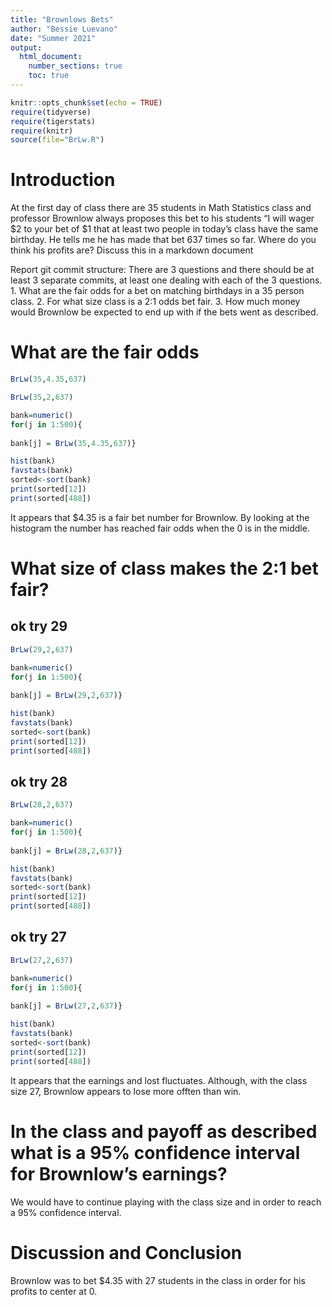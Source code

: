 ```yaml
---
title: "Brownlows Bets"
author: "Bessie Luevano"
date: "Summer 2021"
output: 
  html_document:
    number_sections: true
    toc: true
---
```


```r
knitr::opts_chunk$set(echo = TRUE)
require(tidyverse)
require(tigerstats)
require(knitr)
source(file="BrLw.R")
```


<!-- We recommend you use git branches -- create a separate branch for each major section i.e. Introduction, Methods, Results, Inferential Results, and Discussion and Conclusions - leave the YAML block untouched until the final merge where you put in your own name !-->

# Introduction

<!--In this section you explain what you are trying to show.  Where did the data come from?  What is the research or other question you are trying to answer?!-->

 At the first day of class there are 35 students in Math Statistics class and professor Brownlow always proposes this bet to his students "I will wager $2 to your bet of $1 that at least two people in today's class have  the same birthday.  He tells me he has made that bet 637 times so far. Where do you think his profits are? Discuss this in a markdown document
 
Report git commit structure:
There are 3 questions and there should be at least 3 separate commits, at least one dealing with each of the 3 questions.
1. What are the fair odds for a bet on matching birthdays in a 35 person class.
2. For what size class is a 2:1 odds bet fair.
3. How much money would Brownlow be expected to end up with if the bets went as described.

# What are the fair odds  


<!--Decide on your methods:  In this section explain the approach you will take to attack the issue --- how will you decide on a likely estimate of professor Brownlow's earnings or losses after 637 bets. Also explain how you construct a 95% confidence interval about your estimate of his winnings !-->

```r
BrLw(35,4.35,637)
```

```r
BrLw(35,2,637)
```

```r
bank=numeric()
for(j in 1:500){
  
bank[j] = BrLw(35,4.35,637)}
```


```r
hist(bank)
favstats(bank)
sorted<-sort(bank)
print(sorted[12])
print(sorted[488])
```

It appears that $4.35 is a fair bet number for Brownlow. By looking at the histogram the number has reached fair odds when the 0 is in the middle.

# What size of class makes the 2:1 bet fair?  
<!--Explain and display the results of your method of coming up with the estimate of professor Brownlows betting profits!-->

## ok try 29

```r
BrLw(29,2,637)
```

```r
bank=numeric()
for(j in 1:500){
  
bank[j] = BrLw(29,2,637)}
```

```r
hist(bank)
favstats(bank)
sorted<-sort(bank)
print(sorted[12])
print(sorted[488])
```

## ok try 28

```r
BrLw(28,2,637)
```

```r
bank=numeric()
for(j in 1:500){
  
bank[j] = BrLw(28,2,637)}
```

```r
hist(bank)
favstats(bank)
sorted<-sort(bank)
print(sorted[12])
print(sorted[488])
```

## ok try 27

```r
BrLw(27,2,637)
```

```r
bank=numeric()
for(j in 1:500){
  
bank[j] = BrLw(27,2,637)}
```

```r
hist(bank)
favstats(bank)
sorted<-sort(bank)
print(sorted[12])
print(sorted[488])
```

It appears that the earnings and lost fluctuates. Although, with the class size 27, Brownlow appears to lose more offten than win. 

# In the class and payoff as described what is a 95% confidence interval for Brownlow's earnings?
  
<!--Explain and display your method of coming up with a 95% confidence interval of  professor Brownlows winnings (or losings)-->

We would have to continue playing with the class size and in order to reach a 95% confidence interval. 

# Discussion and Conclusion

<!--Discussion and conclusion here.  If professor Brownlow is consistantly making or losing money how could he change his payout so that his profits center on zero?  Also discuss what size his class should be in order to have his current scheme balance at zero profit.!-->

Brownlow was to bet $4.35 with 27 students in the class in order for his profits to center at 0. 